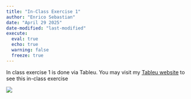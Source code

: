 ```yaml
---
title: "In-Class Exercise 1"
author: "Enrico Sebastian"
date: "April 29 2025"
date-modified: "last-modified"
execute: 
  eval: true
  echo: true
  warning: false
  freeze: true
---
```



In class exercise 1 is done via Tableu. You may visit my [Tableu website](https://public.tableau.com/app/profile/enrico.sebastian/viz/In-classEx_02-Superstorereport/Dashboard1) to see this in-class exercise

![](images/sad.png)

